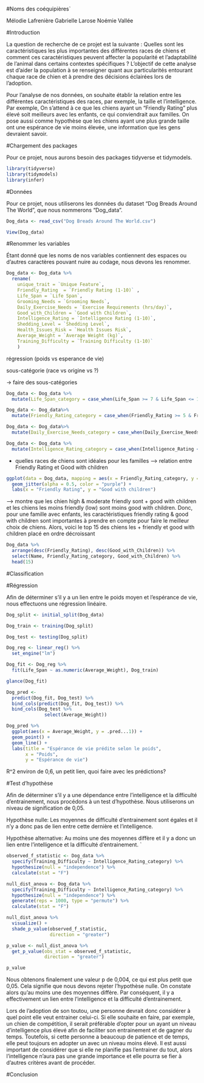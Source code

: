 
#Noms des coéquipières`

Mélodie Lafrenière
Gabrielle Larose
Noémie Vallée

#Introduction

La question de recherche de ce projet est la suivante : Quelles sont les caractéristiques les plus importantes des différentes races de chiens et comment ces caractéristiques peuvent affecter la popularité et l’adaptabilité de l’animal dans certains contextes spécifiques ? L'objectif de cette analyse est d’aider la population à se renseigner quant aux particularités entourant chaque race de chien et à prendre des décisions éclairées lors de l’adoption.

Pour l’analyse de nos données, on souhaite établir la relation entre les différentes caractéristiques des races, par exemple, la taille et l'intelligence. Par exemple, On s'attend à ce que les chiens ayant un "Friendly Rating" plus élevé soit meilleurs avec les enfants, ce qui conviendrait aux familles. On pose aussi comme hypothèse que les chiens ayant une plus grande taille ont une espérance de vie moins élevée, une information que les gens devraient savoir.

#Chargement des packages

Pour ce projet, nous aurons besoin des packages tidyverse et tidymodels.

```{r}

library(tidyverse)
library(tidymodels)
library(infer)

```
#Données

Pour ce projet, nous utiliserons les données du dataset "Dog Breads Around The World", que nous nommerons "Dog_data".

```{r}

Dog_data <- read_csv("Dog Breads Around The World.csv")

```
```{r}

View(Dog_data)

```

#Renommer les variables

Étant donné que les noms de nos variables contiennent des espaces ou d'autres caractères pouvant nuire au codage, nous devons les renommer.

```{r}

Dog_data <- Dog_data %>%
  rename(
    unique_trait = `Unique Feature`,  
    Friendly_Rating  = `Friendly Rating (1-10)` ,    
    Life_Span = `Life Span`, 
    Grooming_Needs = `Grooming Needs`, 
    Daily_Exercise_Needs = `Exercise Requirements (hrs/day)`, 
    Good_with_Children = `Good with Children`, 
    Intelligence_Rating = `Intelligence Rating (1-10)`, 
    Shedding_Level = `Shedding Level`, 
    Health_Issues_Risk = `Health Issues Risk`, 
    Average_Weight = `Average Weight (kg)`, 
    Training_Difficulty = `Training Difficulty (1-10)`
    )

```


régression (poids vs esperance de vie)

sous-catégorie (race vs origine vs ?)

-> faire des sous-catégories

```{r}

Dog_data <- Dog_data %>%
  mutate(Life_Span_category = case_when(Life_Span >= 7 & Life_Span <= 10 ~ "courte", Life_Span >= 10 & Life_Span <= 13 ~ "moyenne", Life_Span > 13 ~ "longue"))

```

```{r}
Dog_data <- Dog_data%>%
  mutate(Friendly_Rating_category = case_when(Friendly_Rating >= 5 & Friendly_Rating <= 6 ~ "low", Friendly_Rating >= 7 & Friendly_Rating <= 8 ~ "moderate", Friendly_Rating >= 9 & Friendly_Rating <= 10 ~ "high"))
```


```{r}
Dog_data <- Dog_data%>%
  mutate(Daily_Exercise_Needs_category = case_when(Daily_Exercise_Needs <= 1.20 ~ "low", Daily_Exercise_Needs >= 1.40 & Daily_Exercise_Needs <= 2.20 ~ "moderate", Daily_Exercise_Needs >= 2.40 ~ "high"))
```

```{r}

Dog_data <- Dog_data %>%
  mutate(Intelligence_Rating_category = case_when(Intelligence_Rating <= 6 ~ "Low", Intelligence_Rating >= 7 & Intelligence_Rating <= 8 ~ "Moderate", Intelligence_Rating >= 9 ~ "High"))

```


- quelles races de chiens sont idéales pour les familles 
--> relation entre Friendly Rating et Good with children
```{r}
ggplot(data = Dog_data, mapping = aes(x = Friendly_Rating_category, y = Good_with_Children)) +
  geom_jitter(alpha = 0.5, color = "purple") + 
  labs(x = "Friendly Rating", y = "Good with children")

```
--> montre que les chien high & moderate friendly sont + good with children et les chiens les moins friendly (low) sont moins good with children. Donc, pour une famille avec enfants, les caractéristiques friendly rating & good with children sont importantes à prendre en compte pour faire le meilleur choix de chiens. Alors, voici le top 15 des chiens les + friendly et good with children placé en ordre décroissant


```{r}
Dog_data %>%
  arrange(desc(Friendly_Rating), desc(Good_with_Children)) %>%
  select(Name, Friendly_Rating_category, Good_with_Children) %>%
  head(15)


```

#Classification


#Régression

Afin de déterminer s'il y a un lien entre le poids moyen et l'espérance de vie, nous effectuons une régression linéaire.

```{r}

Dog_split <- initial_split(Dog_data)

Dog_train <- training(Dog_split)

Dog_test <- testing(Dog_split)

```

```{r}

Dog_reg <- linear_reg() %>%
  set_engine("lm")

Dog_fit <- Dog_reg %>%
  fit(Life_Span ~ as.numeric(Average_Weight), Dog_train)

glance(Dog_fit)

Dog_pred <- 
  predict(Dog_fit, Dog_test) %>% 
  bind_cols(predict(Dog_fit, Dog_test)) %>% 
  bind_cols(Dog_test %>% 
              select(Average_Weight))

Dog_pred %>%
  ggplot(aes(x = Average_Weight, y = .pred...1)) +
  geom_point() +
  geom_line() +
  labs(title = "Espérance de vie prédite selon le poids",
       x = "Poids",
       y = "Espérance de vie")

```
R^2 environ de 0,6, un petit lien, quoi faire avec les prédictions?


#Test d'hypothèse

Afin de déterminer s'il y a une dépendance entre l'intelligence et la difficulté d'entrainement, nous procédons à un test d'hypothèse. Nous utiliserons un niveau de signification de 0,05.

Hypothèse nulle: Les moyennes de difficulté d'entrainement sont égales et il n'y a donc pas de lien entre cette dernière et l'intelligence.

Hypothèse alternative: Au moins une des moyennes diffère et il y a donc un lien entre l'intelligence et la difficulté d'entrainement.
`
```{r}

observed_f_statistic <- Dog_data %>%
  specify(Training_Difficulty ~ Intelligence_Rating_category) %>%
  hypothesize(null = "independence") %>%
  calculate(stat = "F")

null_dist_anova <- Dog_data %>%
  specify(Training_Difficulty ~ Intelligence_Rating_category) %>%
  hypothesize(null = "independence") %>%
  generate(reps = 1000, type = "permute") %>%
  calculate(stat = "F")

null_dist_anova %>%
  visualize() + 
  shade_p_value(observed_f_statistic,
                direction = "greater")

p_value <- null_dist_anova %>%
  get_p_value(obs_stat = observed_f_statistic,
              direction = "greater")

p_value

```
Nous obtenons finalement une valeur p de 0,004, ce qui est plus petit que 0,05. Cela signifie que nous devons rejeter l'hypothèse nulle. On constate alors qu'au moins une des moyennes diffère. Par conséquent, il y a effectivement un lien entre l'intelligence et la difficulté d'entrainement.

Lors de l'adoption de son toutou, une personne devrait donc considérer à quel point elle veut entrainer celui-ci. Si elle souhaite en faire, par exemple, un chien de compétition, il serait préférable d'opter pour un ayant un niveau d'intelligence plus élevé afin de faciliter son entrainement et de gagner du temps. Toutefois, si cette personne a beaucoup de patience et de temps, elle peut toujours en adopter un avec un niveau moins élevé. Il est aussi important de considérer que si elle ne planifie pas l'entrainer du tout, alors l'intelligence n'aura pas une grande importance et elle pourra se fier à d'autres critères avant de procéder.

#Conclusion
